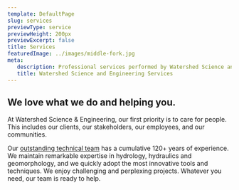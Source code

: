 ```yaml
---
template: DefaultPage
slug: services
previewType: service
previewHeight: 200px
previewExcerpt: false
title: Services
featuredImage: ../images/middle-fork.jpg
meta:
   description: Professional services performed by Watershed Science and Engineering
   title: Watershed Science and Engineering Services
---
```


## We love what we do and helping you.

At Watershed Science & Engineering, our first priority is to care for people. This includes our clients, our stakeholders, our employees, and our communities.

Our [outstanding technical team](/team) has a cumulative 120+ years of experience. We maintain remarkable expertise in hydrology, hydraulics and geomorphology, and we quickly adopt the most innovative tools and techniques. We enjoy challenging and perplexing projects. Whatever you need, our team is ready to help.
